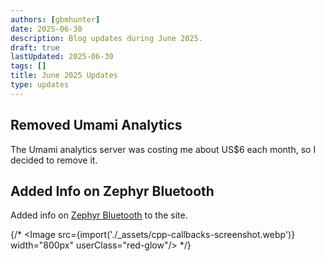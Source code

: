 ```yaml
---
authors: [gbmhunter]
date: 2025-06-30
description: Blog updates during June 2025.
draft: true
lastUpdated: 2025-06-30
tags: []
title: June 2025 Updates
type: updates
---
```


## Removed Umami Analytics

The Umami analytics server was costing me about US$6 each month, so I decided to remove it.

## Added Info on Zephyr Bluetooth

Added info on [Zephyr Bluetooth](/programming/operating-systems/zephyr/bluetooth/) to the site.

{/* <Image src={import('./_assets/cpp-callbacks-screenshot.webp')} width="800px" userClass="red-glow"/> */}
